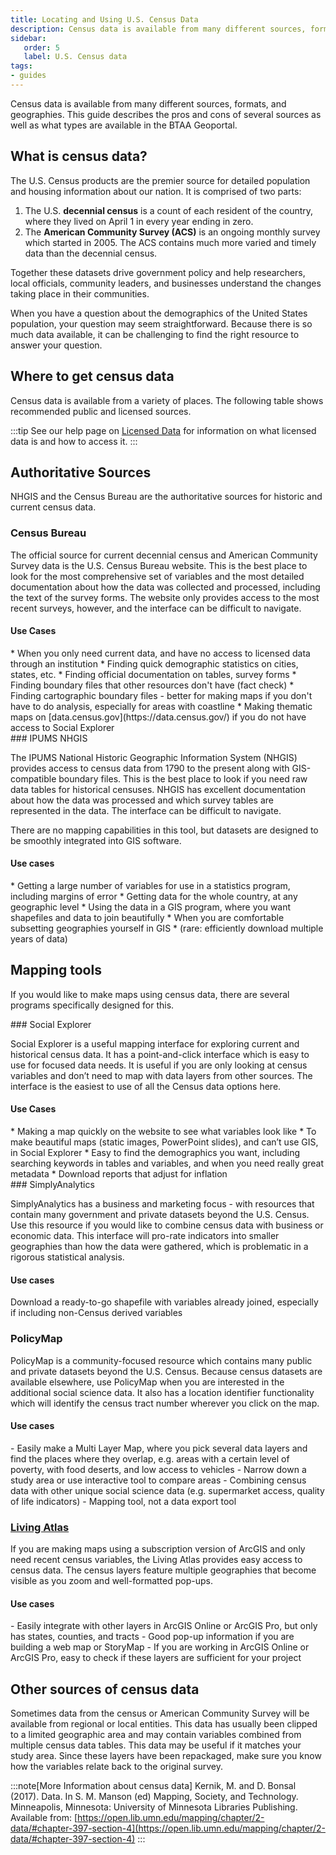 ```yaml
---
title: Locating and Using U.S. Census Data
description: Census data is available from many different sources, formats, and geographies. This guide describes the pros and cons of several sources as well as what types are available in the BTAA Geoportal.
sidebar:
   order: 5
   label: U.S. Census data
tags:
- guides
---
```




Census data is available from many different sources, formats, and geographies. This guide describes the pros and cons of several sources as well as what types are available in the BTAA Geoportal.

## What is census data?

The U.S. Census products are the premier source for detailed population and housing information about our nation. It is comprised of two parts: 

1. The U.S. **decennial census** is a count of each resident of the country, where they lived on April 1 in every year ending in zero. 
1. The **American Community Survey (ACS)** is an ongoing monthly survey which started in 2005. The ACS contains much more varied and timely data than the decennial census.

Together these datasets drive government policy and help researchers, local officials, community leaders, and businesses understand the changes taking place in their communities.

When you have a question about the demographics of the United States population, your question may seem straightforward. Because there is so much data available, it can be challenging to find the right resource to answer your question.

## Where to get census data

Census data is available from a variety of places. The following table shows recommended public and licensed sources.

<Table src="src/tables/census-options.csv"
  columns={[
{ key: "Resource",  width: "20%", render: "markdown" },
{ key: "Access",  width: "20%"},
{ key: "Date availability",  width: "20%"},
{ key: "Data formats",  width: "20%"},
{ key: "Margins of Error",  width: "20%"},
  ]}
/>

:::tip
See our help page on [Licensed Data](/guides/licensed-data) for information on what licensed data is and how to access it.
:::

## Authoritative Sources

NHGIS and the Census Bureau are the authoritative sources for historic and current census data. 

<div class = "resource-card">

### Census Bureau

The official source for current decennial census and American Community Survey data is the U.S. Census Bureau website. This is the best place to look for the most comprehensive set of variables and the most detailed documentation about how the data was collected and processed, including the text of the survey forms. The website only provides access to the most recent surveys, however, and the interface can be difficult to navigate.

#### Use Cases

<div class = "compact-list">
* When you only need current data, and have no access to licensed data through an institution
* Finding quick demographic statistics on cities, states, etc.
* Finding official documentation on tables, survey forms
* Finding boundary files that other resources don't have (fact check)
* Finding cartographic boundary files - better for making maps if you don't have to do analysis, especially for areas with coastline
* Making thematic maps on [data.census.gov](https://data.census.gov/) if you do not have access to Social Explorer
</div>

<LinkCard title="Find Census Bureau data" description="Census Bureau records in the BTAA Geoportal" href="https://geo.btaa.org/catalog/99-1300" />

</div>


<div class = "resource-card">
### IPUMS NHGIS

The IPUMS National Historic Geographic Information System (NHGIS) provides access to census data from 1790 to the present along with GIS-compatible boundary files. This is the best place to look if you need raw data tables for historical censuses. NHGIS has excellent documentation about how the data was processed and which survey tables are represented in the data. The interface can be difficult to navigate.

There are no mapping capabilities in this tool, but datasets are designed to be smoothly integrated into GIS software.

#### Use cases

<div class = "compact-list">
* Getting a large number of variables for use in a statistics program, including margins of error
* Getting data for the whole country, at any geographic level
* Using the data in a GIS program, where you want shapefiles and data to join beautifully
* When you are comfortable subsetting geographies yourself in GIS
* (rare: efficiently download multiple years of data)
</div>

<LinkCard title="Find NHGIS data" description="National Historic Geographic Information System records in the BTAA Geoportal" href="https://geo.btaa.org/catalog/05d-10" />

</div>

## Mapping tools

If you would like to make maps using census data, there are several programs specifically designed for this.

<div class = "resource-card">
### Social Explorer

Social Explorer is a useful mapping interface for exploring current and historical census data. It has a point-and-click interface which is easy to use for focused data needs. It is useful if you are only looking at census variables and don’t need to map with data layers from other sources. The interface is the easiest to use of all the Census data options here.

#### Use Cases

<div class = "compact-list">
* Making a map quickly on the website to see what variables look like
* To make beautiful maps (static images, PowerPoint slides), and can’t use GIS, in Social Explorer
* Easy to find the demographics you want, including searching keywords in tables and variables, and when you need really great metadata
* Download reports that adjust for inflation
</div>

<LinkCard title="Browse Social Expolorer" description="Social Explore data descriptions in the BTAA Geoportal" href="https://geo.btaa.org/catalog/999-0001" />

</div>
<div class = "resource-card">
### SimplyAnalytics

SimplyAnalytics has a business and marketing focus - with resources that contain many government and private datasets beyond the U.S. Census. Use this resource if you would like to combine census data with business or economic data. This interface will pro-rate indicators into smaller geographies than how the data were gathered, which is problematic in a rigorous statistical analysis.

#### Use cases
	
Download a ready-to-go shapefile with variables already joined, especially if including non-Census derived variables

<LinkCard title="Browse SimplyAnalytics" description="SimplyAnalytics data descriptions in the BTAA Geoportal" href="https://geo.btaa.org/catalog/999-0004" />


</div>
<div class = "resource-card">

### PolicyMap

PolicyMap is a community-focused resource which contains many public and private datasets beyond the U.S. Census. Because census datasets are available elsewhere, use PolicyMap when you are interested in the additional social science data. It also has a location identifier functionality which will identify the census tract number wherever you click on the map.

#### Use cases

<div class = "compact-list">
- Easily make a Multi Layer Map, where you pick several data layers and find the places where they overlap, e.g. areas with a certain level of poverty, with food deserts, and low access to vehicles
- Narrow down a study area or use interactive tool to compare areas
- Combining census data with other unique social science data (e.g. supermarket access, quality of life indicators)
- Mapping tool, not a data export tool

</div>

<LinkCard title="Browse PolicyMap" description="PolicyMap data descriptions in the BTAA Geoportal" href="https://geo.btaa.org/catalog/999-0003" />
</div>


<div class = "resource-card">

### [Living Atlas](https://geo.btaa.org/catalog/99-1200-001)

If you are making maps using a subscription version of ArcGIS and only need recent census variables, the Living Atlas provides easy access to census data. The census layers feature multiple geographies that become visible as you zoom and well-formatted pop-ups.

#### Use cases

<div class = "compact-list">
- Easily integrate with other layers in ArcGIS Online or ArcGIS Pro, but only has states, counties, and tracts
- Good pop-up information if you are building a web map or StoryMap
- If you are working in ArcGIS Online or ArcGIS Pro, easy to check if these layers are sufficient for your project
</div>

<LinkCard title="Browse Living Atlas" description="Living Atlas data descriptions in the BTAA Geoportal" href="https://geo.btaa.org/catalog/99-1200-001" />
</div>



## Other sources of census data

Sometimes data from the census or American Community Survey will be available from regional or local entities. This data has usually been clipped to a limited geographic area and may contain variables combined from multiple census data tables. This data may be useful if it matches your study area. Since these layers have been repackaged, make sure you know how the variables relate back to the original survey.

:::note[More Information about census data]
Kernik, M. and D. Bonsal (2017). Data. In S. M. Manson (ed) Mapping, Society, and Technology. Minneapolis, Minnesota: University of Minnesota Libraries Publishing. Available from: [https://open.lib.umn.edu/mapping/chapter/2-data/#chapter-397-section-4](https://open.lib.umn.edu/mapping/chapter/2-data/#chapter-397-section-4)
:::